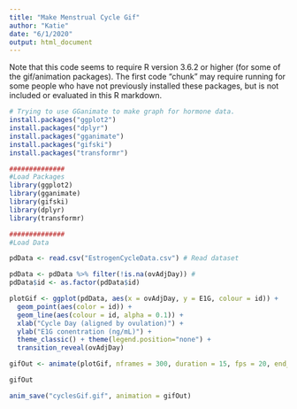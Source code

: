 ```yaml
---
title: "Make Menstrual Cycle Gif"
author: "Katie"
date: "6/1/2020"
output: html_document
---
```


Note that this code seems to require R version 3.6.2 or higher (for some of the gif/animation packages). The first code "chunk" may require running for some people who have not previously installed these packages, but is not included or evaluated in this R markdown.



```r
# Trying to use GGanimate to make graph for hormone data.
install.packages("ggplot2")
install.packages("dplyr")
install.packages("gganimate")
install.packages("gifski")
install.packages("transformr")
```

```r

##############
#Load Packages
library(ggplot2)
library(gganimate)
library(gifski)
library(dplyr)
library(transformr)

##############
#Load Data

pdData <- read.csv("EstrogenCycleData.csv") # Read dataset

pdData <- pdData %>% filter(!is.na(ovAdjDay)) # 
pdData$id <- as.factor(pdData$id)
```


```r

plotGif <- ggplot(pdData, aes(x = ovAdjDay, y = E1G, colour = id)) + 
  geom_point(aes(color = id)) + 
  geom_line(aes(colour = id, alpha = 0.1)) + 
  xlab("Cycle Day (aligned by ovulation)") +
  ylab("E1G conentration (ng/mL)") + 
  theme_classic() + theme(legend.position="none") + 
  transition_reveal(ovAdjDay)

gifOut <- animate(plotGif, nframes = 300, duration = 15, fps = 20, end_pause = 100, rewind = FALSE)

gifOut

anim_save("cyclesGif.gif", animation = gifOut)
```
